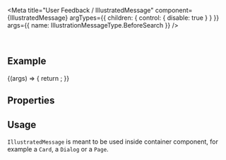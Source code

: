 
<Meta
  title="User Feedback / IllustratedMessage"
  component={IllustratedMessage}
  argTypes={{
    children: { control: { disable: true } }
  }}
  args={{
    name: IllustrationMessageType.BeforeSearch
  }}
/>

<DocsHeader />

<br />

## Example

<Canvas>
  <Story name="Default">
    {(args) => {
      return <IllustratedMessage {...args} />;
    }}
  </Story>
</Canvas>

## Properties

<ArgsTable story="." />

## Usage

`IllustratedMessage` is meant to be used inside container component, for example a `Card`, a `Dialog` or a `Page`.
